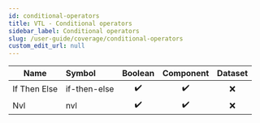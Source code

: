 ```yaml
---
id: conditional-operators
title: VTL - Conditional operators
sidebar_label: Conditional operators
slug: /user-guide/coverage/conditional-operators
custom_edit_url: null
---
```


| Name         | Symbol       |      Boolean       |     Component      | Dataset |
| ------------ | :----------- | :----------------: | :----------------: | :-----: |
| If Then Else | if-then-else | :heavy_check_mark: | :heavy_check_mark: |   :x:   |
| Nvl          | nvl          | :heavy_check_mark: | :heavy_check_mark: |   :x:   |

